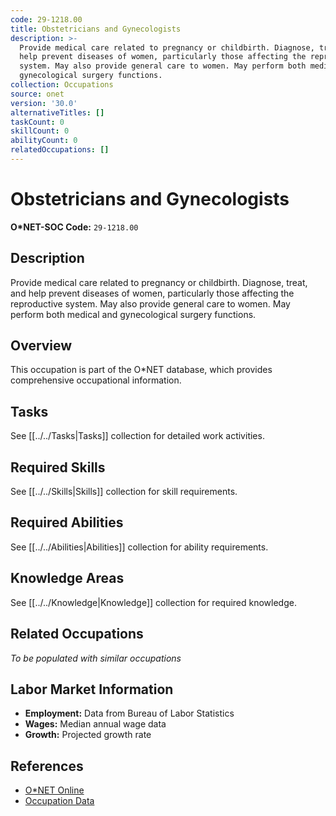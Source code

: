 ```yaml
---
code: 29-1218.00
title: Obstetricians and Gynecologists
description: >-
  Provide medical care related to pregnancy or childbirth. Diagnose, treat, and
  help prevent diseases of women, particularly those affecting the reproductive
  system. May also provide general care to women. May perform both medical and
  gynecological surgery functions.
collection: Occupations
source: onet
version: '30.0'
alternativeTitles: []
taskCount: 0
skillCount: 0
abilityCount: 0
relatedOccupations: []
---
```

# Obstetricians and Gynecologists

**O*NET-SOC Code:** `29-1218.00`

## Description

Provide medical care related to pregnancy or childbirth. Diagnose, treat, and help prevent diseases of women, particularly those affecting the reproductive system. May also provide general care to women. May perform both medical and gynecological surgery functions.

## Overview

This occupation is part of the O*NET database, which provides comprehensive occupational information.

## Tasks

See [[../../Tasks|Tasks]] collection for detailed work activities.

## Required Skills

See [[../../Skills|Skills]] collection for skill requirements.

## Required Abilities

See [[../../Abilities|Abilities]] collection for ability requirements.

## Knowledge Areas

See [[../../Knowledge|Knowledge]] collection for required knowledge.

## Related Occupations

*To be populated with similar occupations*

## Labor Market Information

- **Employment:** Data from Bureau of Labor Statistics
- **Wages:** Median annual wage data
- **Growth:** Projected growth rate

## References

- [O*NET Online](https://www.onetonline.org/link/summary/29-1218.00)
- [Occupation Data](https://www.onetcenter.org/)
